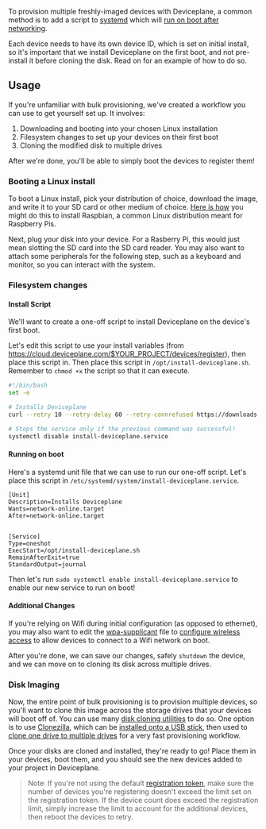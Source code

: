 
<Docs title="Bulk Provisioning">

To provision multiple freshly-imaged devices with Deviceplane, a common method is to add a script to [systemd](https://wiki.archlinux.org/index.php/systemd) which will [run on boot after networking](https://unix.stackexchange.com/questions/126009/cause-a-script-to-execute-after-networking-has-started).

Each device needs to have its own device ID, which is set on initial install, so it's important that we install Deviceplane on the first boot, and not pre-install it before cloning the disk. Read on for an example of how to do so.

## Usage

If you're unfamiliar with bulk provisioning, we've created a workflow you can use to get yourself set up. It involves:

1. Downloading and booting into your chosen Linux installation
2. Filesystem changes to set up your devices on their first boot
3. Cloning the modified disk to multiple drives

After we're done, you'll be able to simply boot the devices to register them!

### Booting a Linux install

To boot a Linux install, pick your distribution of choice, download the image, and write it to your SD card or other medium of choice. [Here is how](https://www.raspberrypi.org/documentation/installation/installing-images/README.md) you might do this to install Raspbian, a common Linux distribution meant for Raspberry Pis.

Next, plug your disk into your device. For a Rasberry Pi, this would just mean slotting the SD card into the SD card reader. You may also want to attach some peripherals for the following step, such as a keyboard and monitor, so you can interact with the system.

### Filesystem changes

#### Install Script

We'll want to create a one-off script to install Deviceplane on the device's first boot.

Let's edit this script to use your install variables (from https://cloud.deviceplane.com/$YOUR_PROJECT/devices/register), then place this script in. Then place this script in `/opt/install-deviceplane.sh`. Remember to `chmod +x` the script so that it can execute.

```bash
#!/bin/bash
set -e

# Installs Deviceplane
curl --retry 10 --retry-delay 60 --retry-connrefused https://downloads.deviceplane.com/install.sh | PROJECT=$YOUR_PROJECT REGISTRATION_TOKEN=$YOUR_REGISTRATION_TOKEN bash

# Stops the service only if the previous command was successful!
systemctl disable install-deviceplane.service
```

#### Running on boot

Here's a systemd unit file that we can use to run our one-off script. Let's place this script in `/etc/systemd/system/install-deviceplane.service`.

```
[Unit]
Description=Installs Deviceplane
Wants=network-online.target
After=network-online.target


[Service]
Type=oneshot
ExecStart=/opt/install-deviceplane.sh
RemainAfterExit=true
StandardOutput=journal
```

Then let's run `sudo systemctl enable install-deviceplane.service` to enable our new service to run on boot!

#### Additional Changes

If you're relying on Wifi during initial configuration (as opposed to ethernet), you may also want to edit the [wpa-supplicant](https://wiki.archlinux.org/index.php/WPA_supplicant#Connecting_with_wpa_passphrase) file to [configure wireless access](https://www.raspberrypi.org/documentation/configuration/wireless/wireless-cli.md) to allow devices to connect to a Wifi network on boot.

After you're done, we can save our changes, safely `shutdown` the device, and we can move on to cloning its disk across multiple drives.

### Disk Imaging

Now, the entire point of bulk provisioning is to provision multiple devices, so you'll want to clone this image across the storage drives that your devices will boot off of. You can use many [disk cloning utilities](https://wiki.archlinux.org/index.php/Disk_cloning) to do so. One option is to use [Clonezilla](https://en.wikipedia.org/wiki/Clonezilla), which can be [installed onto a USB stick](https://clonezilla.org/clonezilla-live.php), then used to [clone one drive to multiple drives](https://clonezilla.org/show-live-doc-content.php?topic=clonezilla-live/doc/03_One_image_to_multiple_disks) for a very fast provisioning workflow.

Once your disks are cloned and installed, they're ready to go! Place them in your devices, boot them, and you should see the new devices added to your project in Deviceplane.

> Note: If you're not using the default [registration token](/docs/provisioning/#registration-tokens), make sure the number of devices you're registering doesn't exceed the limit set on the registration token. If the device count does exceed the registration limit, simply increase the limit to account for the additional devices, then reboot the devices to retry.

</Docs>
